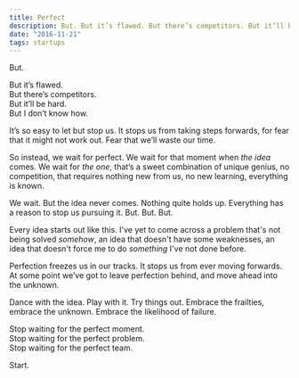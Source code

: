 ```yaml
---
title: Perfect
description: But. But it’s flawed. But there’s competitors. But it’ll be hard. But I don’t know how.
date: "2016-11-21"
tags: startups
---
```


But.

But it’s flawed.  
But there’s competitors.  
But it’ll be hard.  
But I don’t know how.

It’s so easy to let but stop us. It stops us from taking steps forwards, for fear that it might not work out. Fear that we’ll waste our time.

So instead, we wait for perfect. We wait for that moment when _the idea_ comes. We wait for _the one_, that’s a sweet combination of unique genius, no competition, that requires nothing new from us, no new learning, everything is known.

We wait. But the idea never comes. Nothing quite holds up. Everything has a reason to stop us pursuing it. But. But. But.

<EmailSubscribe />

Every idea starts out like this. I've yet to come across a problem that's not being solved *somehow*, an idea that doesn't have some weaknesses, an idea that doesn't force me to do *something* I've not done before.

Perfection freezes us in our tracks. It stops us from ever moving forwards. At some point we’ve got to leave perfection behind, and move ahead into the unknown.

Dance with the idea. Play with it. Try things out. Embrace the frailties, embrace the unknown. Embrace the likelihood of failure.

Stop waiting for the perfect moment.  
Stop waiting for the perfect problem.  
Stop waiting for the perfect team.

Start.
